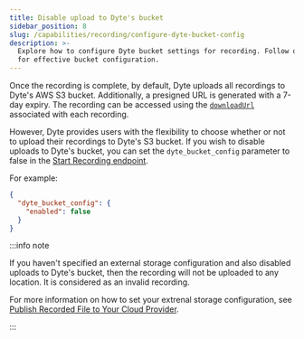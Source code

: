 ```yaml
---
title: Disable upload to Dyte's bucket
sidebar_position: 8
slug: /capabilities/recording/configure-dyte-bucket-config
description: >-
  Explore how to configure Dyte bucket settings for recording. Follow our guide
  for effective bucket configuration.
---
```


Once the recording is complete, by default, Dyte uploads all recordings to Dyte's AWS S3 bucket. Additionally, a presigned URL is generated with a 7-day expiry. The recording can be accessed using the [`downloadUrl`](/api/?v=v2#/operations/start_recording) associated with each recording.

However, Dyte provides users with the flexibility to choose whether or not to upload their recordings to Dyte's S3 bucket. If you wish to disable uploads to Dyte's bucket, you can set the `dyte_bucket_config` parameter to false in the [Start Recording endpoint](/api/?v=v2#/operations/start_recording).

For example:

```json
{
  "dyte_bucket_config": {
    "enabled": false
  }
}
```

:::info note

If you haven't specified an external storage configuration and also disabled uploads to Dyte's bucket, then the recording will not be uploaded to any location. It is considered as an invalid recording.

For more information on how to set your extrenal storage configuration, see [Publish Recorded File to Your Cloud Provider](/guides/capabilities/recording/custom-cloud-storage).

:::

<head>
  <title>Manage Dyte's Default Recording Upload Settings Guide</title>
  <meta
    name="description"
    content="Explore how to configure Dyte bucket settings for recording. Follow our guide for effective bucket configuration."
  />
</head>
